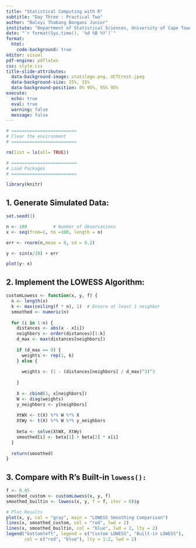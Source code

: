 ```yaml
---
title: "Statistical Computing with R"
subtitle: "Day Three : Practical Two"
author: "Baloyi Thabang Bongani Junior"
institute: "Department of Statistical Sciences, University of Cape Town"
date: "`r format(Sys.time(), '%d %B %Y')`"
format: 
  html:
    code-background: true
editor: visual
pdf-engine: pdflatex
css: style.css
title-slide-attributes: 
  data-background-image: statslogo.png, UCTCrest.jpeg
  data-background-size: 15%, 15%
  data-background-position: 0% 95%, 95% 95%
execute: 
  echo: true
  eval: true
  warning: false
  message: false
---
```


```r

# =========================
# Clear the environment
# =========================

rm(list = ls(all= TRUE))

```

```r

# =========================
# Load Packages
# =========================

library(knitr)
```

## 1. **Generate Simulated Data:**

```r
set.seed(1)

n <- 100          # Number of Observations 
x <- seq(from=1, to =100, length = n)

err <- rnorm(n,mean = 0, sd = 0.2)

y <- sin(x/10) + err

plot(y~ x)
```

## 2. Implement the LOWESS Algorithm:

```r

customLowess <- function(x, y, f) {
  n <- length(x)
  k <- max(ceiling(f * n), 1)  # Ensure at least 1 neighbor
  smoothed <- numeric(n)
  
  for (i in 1:n) {
    distances <- abs(x - x[i])
    neighbors <- order(distances)[1:k]
    d_max <- max(distances[neighbors])
    
    if (d_max == 0) {
      weights <- rep(1, k)
    } else {
      
      weights <- (1 - (distances[neighbors] / d_max)^3)^3
      
    }
    
    X <- cbind(1, x[neighbors])
    W <- diag(weights)
    y_neighbors <- y[neighbors]
    
    XtWX <- t(X) %*% W %*% X
    XtWy <- t(X) %*% W %*% y_neighbors
    
    beta <- solve(XtWX, XtWy)
    smoothed[i] <- beta[1] + beta[2] * x[i]
  }
  
  return(smoothed)
}


```

## 3. **Compare with R’s Built-in `lowess():`**

```r

f <- 0.05
smoothed_custom <- customLowess(x, y, f)
smoothed_builtin <- lowess(x, y, f = f, iter = 0)$y

# Plot Results
plot(x, y, col = "gray", main = "LOWESS Smoothing Comparison")
lines(x, smoothed_custom, col = "red", lwd = 2)
lines(x, smoothed_builtin, col = "blue", lwd = 2, lty = 2)
legend("bottomleft", legend = c("Custom LOWESS", "Built-in LOWESS"),
       col = c("red", "blue"), lty = 1:2, lwd = 2)
```
